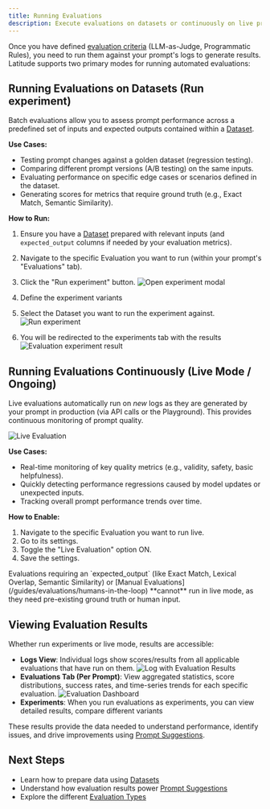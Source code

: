 ```yaml
---
title: Running Evaluations
description: Execute evaluations on datasets or continuously on live production logs.
---
```


Once you have defined [evaluation criteria](/guides/evaluations/overview) (LLM-as-Judge, Programmatic Rules), you need to run them against your prompt's logs to generate results. Latitude supports two primary modes for running automated evaluations:

## Running Evaluations on Datasets (Run experiment)

Batch evaluations allow you to assess prompt performance across a predefined set of inputs and expected outputs contained within a [Dataset](/guides/datasets/overview).


**Use Cases:**

- Testing prompt changes against a golden dataset (regression testing).
- Comparing different prompt versions (A/B testing) on the same inputs.
- Evaluating performance on specific edge cases or scenarios defined in the dataset.
- Generating scores for metrics that require ground truth (e.g., Exact Match, Semantic Similarity).

**How to Run:**


1. Ensure you have a [Dataset](/guides/datasets/overview) prepared with relevant inputs (and `expected_output` columns if needed by your evaluation metrics).
2. Navigate to the specific Evaluation you want to run (within your prompt's "Evaluations" tab).
3. Click the "Run experiment" button.
![Open experiment modal](/assets/run-evaluation-experiment.png)

4. Define the experiment variants
5. Select the Dataset you want to run the experiment against.
![Run experiment](/assets/run-experiment.png)

6. You will be redirected to the experiments tab with the results
![Evaluation experiment result](/assets/evaluation-experiment-result.png)


## Running Evaluations Continuously (Live Mode / Ongoing)

Live evaluations automatically run on _new_ logs as they are generated by your prompt in production (via API calls or the Playground). This provides continuous monitoring of prompt quality.

![Live Evaluation](/assets/playground_evaluations.png)

**Use Cases:**

- Real-time monitoring of key quality metrics (e.g., validity, safety, basic helpfulness).
- Quickly detecting performance regressions caused by model updates or unexpected inputs.
- Tracking overall prompt performance trends over time.

**How to Enable:**

1.  Navigate to the specific Evaluation you want to run live.
2.  Go to its settings.
3.  Toggle the "Live Evaluation" option ON.
4.  Save the settings.

<Note>
  Evaluations requiring an `expected_output` (like Exact Match, Lexical Overlap,
  Semantic Similarity) or [Manual
  Evaluations](/guides/evaluations/humans-in-the-loop) **cannot** run in live
  mode, as they need pre-existing ground truth or human input.
</Note>

## Viewing Evaluation Results

Whether run experiments or live mode, results are accessible:

- **Logs View**: Individual logs show scores/results from all applicable evaluations that have run on them.
  ![Log with Evaluation Results](/assets/logs-evaluation.png)
- **Evaluations Tab (Per Prompt)**: View aggregated statistics, score distributions, success rates, and time-series trends for each specific evaluation.
  ![Evaluation Dashboard](/assets/evaluation-dashboard.png)
- **Experiments**: When you run evaluations as experiments, you can view detailed results, compare different variants

These results provide the data needed to understand performance, identify issues, and drive improvements using [Prompt Suggestions](/guides/evaluations/prompt-suggestions).

## Next Steps

- Learn how to prepare data using [Datasets](/guides/datasets/overview)
- Understand how evaluation results power [Prompt Suggestions](/guides/evaluations/prompt-suggestions)
- Explore the different [Evaluation Types](/guides/evaluations/overview)
